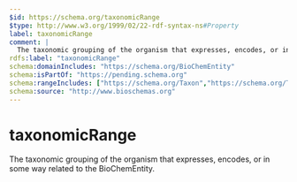 ```yaml
---
$id: https://schema.org/taxonomicRange
$type: http://www.w3.org/1999/02/22-rdf-syntax-ns#Property
label: taxonomicRange
comment: |
  The taxonomic grouping of the organism that expresses, encodes, or in some way related to the BioChemEntity.
rdfs:label: "taxonomicRange"
schema:domainIncludes: "https://schema.org/BioChemEntity"
schema:isPartOf: "https://pending.schema.org"
schema:rangeIncludes: ["https://schema.org/Taxon","https://schema.org/Text","https://schema.org/URL","https://schema.org/DefinedTerm"]
schema:source: "http://www.bioschemas.org"
---
```


# taxonomicRange

The taxonomic grouping of the organism that expresses, encodes, or in some way related to the BioChemEntity.

